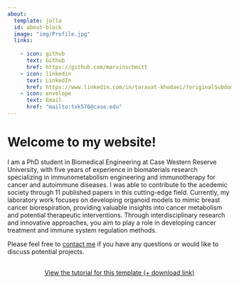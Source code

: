 ```yaml
---
about:
  template: jolla
  id: about-block
  image: "img/Profile.jpg"
  links:
 
    - icon: github
      text: Github
      href: https://github.com/marvinschmitt
    - icon: linkedin
      text: LinkedIn
      href: https://www.linkedin.com/in/taravat-khodaei/?originalSubdomain=ir
    - icon: envelope
      text: Email
      href: "mailto:txk576@case.edu"  
---
```


::: {#about-block}
:::

# Welcome to my website!

I am a PhD student in Biomedical Engineering at Case Western Reserve University, with five years of experience in biomaterials research specializing in immunometabolism engineering and immunotherapy for cancer and autoimmune diseases.
  I was able to contribute to the acedemic society through 11 published papers in this cutting-edge field. Currently, my laboratory work focuses on developing organoid models to mimic breast cancer biorespiration, providing valuable insights into cancer metabolism and potential therapeutic interventions.
  Through interdisciplinary research and innovative approaches, you aim to play a role in developing cancer treatment and immune system regulation methods.

Please feel free to [contact me](mailto:txk576@case.edu) if you have any questions or would like to discuss potential projects.

```{=html}
<div  style="margin: 30px; text-align: center;">
<a class="btn btn-primary" href="https://www.marvinschmitt.com/blog/website-tutorial-quarto/" role="button" target="_blank" style="padding: 15px 30px;">View the tutorial for this template (+ download link)</a>
</div>
```

